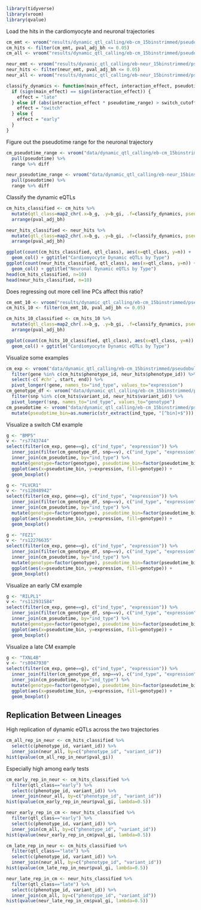 ```r
library(tidyverse)
library(vroom)
library(qvalue)
```

Load the hits in the cardiomyocyte and neuronal trajectories
```r
cm_emt <- vroom("results/dynamic_qtl_calling/eb-cm_15binstrimmed/pseudobulk_tmm/5clpcs/tensorqtl_interactions.cis_qtl_top_assoc.txt.gz")
cm_hits <- filter(cm_emt, pval_adj_bh <= 0.05)
cm_all <- vroom("results/dynamic_qtl_calling/eb-cm_15binstrimmed/pseudobulk_tmm/5clpcs/tensorqtl_interactions.all.tsv")

neur_emt <- vroom("results/dynamic_qtl_calling/eb-neur_15binstrimmed/pseudobulk_tmm/5clpcs/tensorqtl_interactions.cis_qtl_top_assoc.txt.gz")
neur_hits <- filter(neur_emt, pval_adj_bh <= 0.05)
neur_all <- vroom("results/dynamic_qtl_calling/eb-neur_15binstrimmed/pseudobulk_tmm/5clpcs/tensorqtl_interactions.all.tsv")
```

```r
classify_dynamics <- function(main_effect, interaction_effect, pseudotime_range, switch_cutoff=1.5) {
  if (sign(main_effect) == sign(interaction_effect)) {
    effect = "late"
  } else if (abs(interaction_effect * pseudotime_range) > switch_cutoff * abs(main_effect)) {
    effect = "switch"
  } else {
    effect = "early"
  }
}
```

Figure out the pseudotime range for the neuronal trajectory
```r
cm_pseudotime_range <- vroom("data/dynamic_qtl_calling/eb-cm_15binstrimmed/pseudobulk_tmm/pseudotime.tsv") %>%
  pull(pseudotime) %>%
  range %>% diff

neur_pseudotime_range <- vroom("data/dynamic_qtl_calling/eb-neur_15binstrimmed/pseudobulk_tmm/pseudotime.tsv") %>%
  pull(pseudotime) %>%
  range %>% diff
```

Classify the dynamic eQTLs
```r
cm_hits_classified <- cm_hits %>%
  mutate(qtl_class=map2_chr(.x=b_g, .y=b_gi, .f=classify_dynamics, pseudotime_range=cm_pseudotime_range, switch_cutoff=2)) %>%
  arrange(pval_adj_bh)

neur_hits_classified <- neur_hits %>%
  mutate(qtl_class=map2_chr(.x=b_g, .y=b_gi, .f=classify_dynamics, pseudotime_range=neur_pseudotime_range, switch_cutoff=2)) %>%
  arrange(pval_adj_bh)

ggplot(count(cm_hits_classified, qtl_class), aes(x=qtl_class, y=n)) +
  geom_col() + ggtitle("Cardiomyocyte Dynamic eQTLs by Type")
ggplot(count(neur_hits_classified, qtl_class), aes(x=qtl_class, y=n)) +
  geom_col() + ggtitle("Neuronal Dynamic eQTLs by Type")
head(cm_hits_classified, n=10)
head(neur_hits_classified, n=10)
```

Does regressing out more cell line PCs affect this ratio?
```r
cm_emt_10 <- vroom("results/dynamic_qtl_calling/eb-cm_15binstrimmed/pseudobulk_tmm/10clpcs/tensorqtl_interactions.cis_qtl_top_assoc.txt.gz")
cm_hits_10 <- filter(cm_emt_10, pval_adj_bh <= 0.05)
```

```r
cm_hits_10_classified <- cm_hits_10 %>%
  mutate(qtl_class=map2_chr(.x=b_g, .y=b_gi, .f=classify_dynamics, pseudotime_range=cm_pseudotime_range, switch_cutoff=2)) %>%
  arrange(pval_adj_bh)
```

```r
ggplot(count(cm_hits_10_classified, qtl_class), aes(x=qtl_class, y=n)) +
  geom_col() + ggtitle("Cardiomyocyte Dynamic eQTLs by Type")
```



Visualize some examples
```r
cm_exp <- vroom("data/dynamic_qtl_calling/eb-cm_15binstrimmed/pseudobulk_tmm/expression.bed.gz") %>%
  filter(gene %in% c(cm_hits$phenotype_id, neur_hits$phenotype_id)) %>%
  select(-c(`#chr`, start, end)) %>%
  pivot_longer(!gene, names_to="ind_type", values_to="expression")
cm_genotype_df <- vroom("data/dynamic_qtl_calling/eb-cm_15binstrimmed/pseudobulk_tmm/5clpcs/genotype_df.tsv") %>% 
  filter(snp %in% c(cm_hits$variant_id, neur_hits$variant_id)) %>%
  pivot_longer(!snp, names_to="ind_type", values_to="genotype")
cm_pseudotime <- vroom("data/dynamic_qtl_calling/eb-cm_15binstrimmed/pseudobulk_tmm/pseudotime.tsv") %>%
  mutate(pseudotime_bin=as.numeric(str_extract(ind_type, "[^bin]+$")))
```

Visualize a switch CM example
```r
g <- "BMP5"
v <- "rs7743744"
select(filter(cm_exp, gene==g), c("ind_type", "expression")) %>%
  inner_join(filter(cm_genotype_df, snp==v), c("ind_type", "expression"), by="ind_type") %>%
  inner_join(cm_pseudotime, by="ind_type") %>%
  mutate(genotype=factor(genotype), pseudotime_bin=factor(pseudotime_bin)) %>%
  ggplot(aes(x=pseudotime_bin, y=expression, fill=genotype)) +
  geom_boxplot()

g <- "FLVCR1"
v <- "rs12048942"
select(filter(cm_exp, gene==g), c("ind_type", "expression")) %>%
  inner_join(filter(cm_genotype_df, snp==v), c("ind_type", "expression"), by="ind_type") %>%
  inner_join(cm_pseudotime, by="ind_type") %>%
  mutate(genotype=factor(genotype), pseudotime_bin=factor(pseudotime_bin)) %>%
  ggplot(aes(x=pseudotime_bin, y=expression, fill=genotype)) +
  geom_boxplot()

g <- "FEZ1"
v <- "rs12276635"
select(filter(cm_exp, gene==g), c("ind_type", "expression")) %>%
  inner_join(filter(cm_genotype_df, snp==v), c("ind_type", "expression"), by="ind_type") %>%
  inner_join(cm_pseudotime, by="ind_type") %>%
  mutate(genotype=factor(genotype), pseudotime_bin=factor(pseudotime_bin)) %>%
  ggplot(aes(x=pseudotime_bin, y=expression, fill=genotype)) +
  geom_boxplot()
```

Visualize an early CM example
```r
g <- "RILPL1"
v <- "rs112931584"
select(filter(cm_exp, gene==g), c("ind_type", "expression")) %>%
  inner_join(filter(cm_genotype_df, snp==v), c("ind_type", "expression"), by="ind_type") %>%
  inner_join(cm_pseudotime, by="ind_type") %>%
  mutate(genotype=factor(genotype), pseudotime_bin=factor(pseudotime_bin)) %>%
  ggplot(aes(x=pseudotime_bin, y=expression, fill=genotype)) +
  geom_boxplot()
```

Visualize a late CM example
```r
g <- "TXNL4B"
v <- "rs8047930"
select(filter(cm_exp, gene==g), c("ind_type", "expression")) %>%
  inner_join(filter(cm_genotype_df, snp==v), c("ind_type", "expression"), by="ind_type") %>%
  inner_join(cm_pseudotime, by="ind_type") %>%
  mutate(genotype=factor(genotype), pseudotime_bin=factor(pseudotime_bin)) %>%
  ggplot(aes(x=pseudotime_bin, y=expression, fill=genotype)) +
  geom_boxplot()
```

## Replication Between Lineages
High replication of dynamic eQTLs across the two trajectories 
```r
cm_all_rep_in_neur <- cm_hits_classified %>%
  select(c(phenotype_id, variant_id)) %>%
  inner_join(neur_all, by=c("phenotype_id", "variant_id"))
hist(qvalue(cm_all_rep_in_neur$pval_gi))
```

Especially high among early tests
```r
cm_early_rep_in_neur <- cm_hits_classified %>%
  filter(qtl_class=="early") %>%
  select(c(phenotype_id, variant_id)) %>%
  inner_join(neur_all, by=c("phenotype_id", "variant_id"))
hist(qvalue(cm_early_rep_in_neur$pval_gi, lambda=0.5))

neur_early_rep_in_cm <- neur_hits_classified %>%
  filter(qtl_class=="early") %>%
  select(c(phenotype_id, variant_id)) %>%
  inner_join(cm_all, by=c("phenotype_id", "variant_id"))
hist(qvalue(neur_early_rep_in_cm$pval_gi, lambda=0.5))
```

```r
cm_late_rep_in_neur <- cm_hits_classified %>%
  filter(qtl_class=="late") %>%
  select(c(phenotype_id, variant_id)) %>%
  inner_join(neur_all, by=c("phenotype_id", "variant_id"))
hist(qvalue(cm_late_rep_in_neur$pval_gi, lambda=0.5))

neur_late_rep_in_cm <- neur_hits_classified %>%
  filter(qtl_class=="late") %>%
  select(c(phenotype_id, variant_id)) %>%
  inner_join(cm_all, by=c("phenotype_id", "variant_id"))
hist(qvalue(neur_late_rep_in_cm$pval_gi, lambda=0.5))
```
